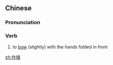 ==Chinese==
{{zh-forms}}

===Pronunciation===
{{zh-pron
|m=zuòyī
|c=zok3 jap1
|cat=v
}}

===Verb===
{{zh-verb}}

# to [[bow]] (slightly) with the hands folded in front

[[zh:作揖]]